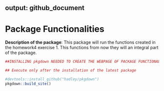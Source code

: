 output: github_document
---

# Package Functionalities
  
**Description of the package**: This package will run the functions created in the homework4 exercise 1. This functions from now they will an integral part of the package.


```r
##INSTALLING pkgdown NEEDED TO CREATE THE WEBPAGE OF PACKAGE FUNCTIONALITIES ## 

## Execute only after the installation of the latest package

#devtools::install_github("hadley/pkgdown") 
pkgdown::build_site() 
```

